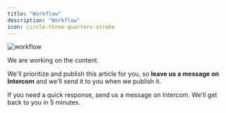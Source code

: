 ```yaml
---
title: "Workflow"
description: "Workflow"
icon: circle-three-quarters-stroke
---
```


![workflow](/images/workflow.png)

We are working on the content. 

We'll prioritize and publish this article for you, so **leave us a message on Intercom** and we'll send it to you when we publish it.

If you need a quick response, send us a message on Intercom. We'll get back to you in 5 minutes.